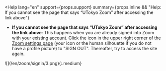 
<Help
  lang="en"
  support={props.support}
  summary={props.inline && "Help: If you cannot see the page that says “UTokyo Zoom” after accessing the link above"}
>
  - <If cond={!props.inline}>**If you cannot see the page that says “UTokyo Zoom” after accessing the link above**:</If> This happens when you are already signed into Zoom with your existing account. Click the icon in the upper right corner of the [Zoom settings page](https://zoom.us/profile) (your icon or the human silhouette if you do not have a profile picture) to "SIGN OUT". Thereafter, try to access the site again.

  <If cond={props.big}>
    ![](/en/zoom/signin/3.png){:.medium}
  </If>
</Help>

